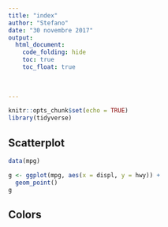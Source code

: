 ```yaml
---
title: "index"
author: "Stefano"
date: "30 novembre 2017"
output:
  html_document:
    code_folding: hide
    toc: true
    toc_float: true
    
    
    
---
```




```r
knitr::opts_chunk$set(echo = TRUE)
library(tidyverse)
```




## Scatterplot

```r
data(mpg)

g <- ggplot(mpg, aes(x = displ, y = hwy)) +
  geom_point()
g
```

## Colors









